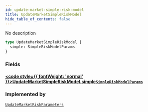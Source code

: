 ```yaml
---
id: update-market-simple-risk-model
title: UpdateMarketSimpleRiskModel
hide_table_of_contents: false
---
```








No description

```graphql
type UpdateMarketSimpleRiskModel {
  simple: SimpleRiskModelParams
}
```


### Fields

#### [<code style={{ fontWeight: 'normal' }}>UpdateMarketSimpleRiskModel.<b>simple</b></code>](#)<Bullet />[`SimpleRiskModelParams`](/testnet/api/graphql/objects/simple-risk-model-params) <Badge class="secondary" text="object"/>
> 
> 



### Implemented by

[`UpdateMarketRiskParameters`](/testnet/api/graphql/unions/update-market-risk-parameters)  <Badge class="secondary" text="union"/>



